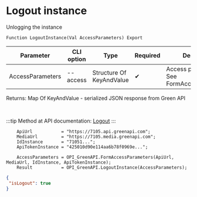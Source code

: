 ﻿---
sidebar_position: 7
---


# Logout instance
 Unlogging the instance



`Function LogoutInstance(Val AccessParameters) Export`

  | Parameter | CLI option | Type | Required | Description |
  |-|-|-|-|-|
  | AccessParameters | --access | Structure Of KeyAndValue | &#x2714; | Access parameters. See FormAccessParameters |

  
  Returns:  Map Of KeyAndValue - serialized JSON response from Green API

<br/>

:::tip
Method at API documentation: [Logout](https://green-api.com/docs/api/account/Logout/)
:::
<br/>



```bsl title="1C:Enterprise/OneScript code example"
    ApiUrl           = "https://7105.api.greenapi.com";
    MediaUrl         = "https://7105.media.greenapi.com";
    IdInstance       = "71051...";
    ApiTokenInstance = "425010d90e114aa6b78f0969e...";

    AccessParameters = OPI_GreenAPI.FormAccessParameters(ApiUrl, MediaUrl, IdInstance, ApiTokenInstance);
    Result           = OPI_GreenAPI.LogoutInstance(AccessParameters);
```
 



```json title="Result"
{
 "isLogout": true
}
```
